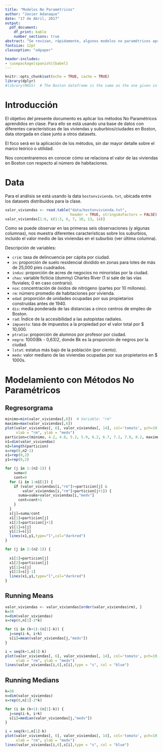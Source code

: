 ```yaml
---
title: "Modelos No Paramétricos"
author: "Javier Adanaque"
date: "17 de Abril, 2017"
output:
  pdf_document:
    df_print: kable
    number_sections: true
abstract: "Se revisan, rápidamente, algunos modelos no paramétricos aprendidos en clase"
fontsize: 12pt
classoption: "a4paper"

header-includes:
- \usepackage[spanish]{babel}
---
```


```r
knitr::opts_chunk$set(echo = TRUE, cache = TRUE)
library(dplyr)
#library(MASS)  # The Boston dataframe is the same as the one given in class
```

# Introducción

El objetivo del presente documento es aplicar los métodos No Paramétricos aprendidos en clase. Para ello se está usando una base de datos con diferentes características de las viviendas y suburbios/ciudades en Boston, data otorgada en clase junto a otros datasets.

El foco será en la aplicación de los métodos, sin dar mayor detalle sobre el marco teórico o utilidad.

Nos concentraremos en conocer cómo se relaciona el valor de las viviendas en Boston con respecto al número de habitaciones.

# Data

Para el análisis se está usando la data `bostonvivienda.txt`, ubicada entre los datasets
distribuidos para la clase.

```r
valor_viviendas <- read.table("data/bostonvivienda.txt",
                              header = TRUE, stringsAsFactors = FALSE)
valor_viviendas[1:6, c(1:3, 6, 7, 10, 13, 14)]
```

Como se puede observar en las primeras seis observaciones (y algunas columnas), nos muestra diferentes características sobre los suburbios, incluido el valor medio de las viviendas en el suburbio (ver última columna).

Descripción de variables:

- `crim`: tasa de delincuencia per cápita por ciudad.
- `zn`: proporción de suelo residencial dividido en zonas para lotes de más de 25,000 pies cuadrados.
- `indus`: proporción de acres de negocios no minoristas por la ciudad.
- `chas`: variable ficticia (dummy) Charles River (1 si sale de las vías fluviales; 0 en caso contrario).
- `nox`: concentración de óxidos de nitrógeno (partes por 10 millones).
- `rm`: número promedio de habitaciones por vivienda.
- `edad`: proporción de unidades ocupadas por sus propietarios construidas antes de 1940.
- `dis`: media ponderada de las distancias a cinco centros de empleo de Boston.
- `rad`: Índice de la accesibilidad a las autopistas radiales.
- `impuesto`: tasa de impuestos a la propiedad por el valor total por \$ 10,000.
- `ptratio`: proporción de alumnos por profesor por ciudad.
- `negro`: 1000(Bk - 0,63)2, donde Bk es la proporción de negros por la ciudad.
- `lstat`: estatus más bajo de la población (por ciento).
- `medv`: valor mediano de las viviendas ocupadas por sus propietarios en \$ 1000s.

# Modelamiento con Métodos No Paramétricos

## Regresorgrama

```r
minimo=min(valor_viviendas[,6])  # Variable: "rm"
maximo=max(valor_viviendas[,6])
plot(valor_viviendas[, 6], valor_viviendas[, 14], col='tomato', pch=19,
     xlab = "rm", ylab = "medv")
particion=c(minimo, 4.2, 4.8, 5.2, 5.9, 6.2, 6.7, 7.2, 7.9, 8.2, maximo)
n1=dim(valor_viviendas)
n2=length(particion)
s=rep(0,n2-1)
x1=rep(0,2)
y1=rep(0,2)

for (j in 1:(n2-1)) {
    suma=0
    cont=0
  for (i in 1:n1[1]) {
    if (valor_viviendas[i,"rm"]>=particion[j] &
        valor_viviendas[i,"rm"]<particion[j+1]) {
      suma=suma+valor_viviendas[i,"medv"]
      cont=cont+1
    }
  }
  s[j]=suma/cont
  x1[1]=particion[j]
  x1[2]=particion[j+1]
  y1[1]=s[j]
  y1[2]=s[j]
  lines(x1,y1,type="l",col="darkred")
}

for (j in 2:(n2-1)) {
  
  x1[1]=particion[j]
  x1[2]=particion[j]
  y1[1]=s[j]
  y1[2]=s[j-1]
  lines(x1,y1,type="l",col="darkred")
}
```

\newpage

## Running Means

```r
valor_viviendas <- valor_viviendas[order(valor_viviendas$rm), ]
k=30
n=dim(valor_viviendas)
s=rep(0,n[1]-2*k)

for (i in (k+1):(n[1]-k)) {
  j=seq(i-k, i+k)
  s[i]=mean(valor_viviendas[j,"medv"])
}

i = seq(k+1,n[1]-k)
plot(valor_viviendas[, 6], valor_viviendas[, 14], col='tomato', pch=19,
     xlab = "rm", ylab = "medv")
lines(valor_viviendas[i,6],s[i],type = "s", col = "blue")
```

## Running Medians

```r
k=30
n=dim(valor_viviendas)
s=rep(0,n[1]-2*k)

for (i in (k+1):(n[1]-k)) {
  j=seq(i-k, i+k)
  s[i]=median(valor_viviendas[j,"medv"])
}

i = seq(k+1,n[1]-k)
plot(valor_viviendas[, 6], valor_viviendas[, 14], col='tomato', pch=19,
     xlab = "rm", ylab = "medv")
lines(valor_viviendas[i,6],s[i],type = "s", col = "blue")
```

